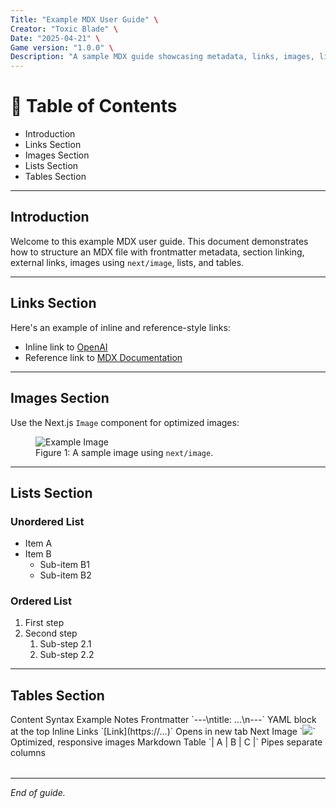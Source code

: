 ```yaml
---
Title: "Example MDX User Guide" \
Creator: "Toxic Blade" \
Date: "2025-04-21" \
Game version: "1.0.0" \
Description: "A sample MDX guide showcasing metadata, links, images, lists, and tables."
---
```



# 📑 Table of Contents

- Introduction
- Links Section
- Images Section
- Lists Section
- Tables Section

---

## Introduction

Welcome to this example MDX user guide. This document demonstrates how to structure an MDX file with frontmatter metadata, section linking, external links, images using `next/image`, lists, and tables.

---

## Links Section

Here's an example of inline and reference-style links:

- Inline link to [OpenAI](https://openai.com)
- Reference link to [MDX Documentation][mdx-doc]

[mdx-doc]: https://mdxjs.com/ "MDX Official Docs"

---

## Images Section

Use the Next.js `Image` component for optimized images:

<figure>
  <Image
    src="/placeholder.jpeg"
    alt="Example Image"
    width={800}
    height={450}
  />
  <figcaption>Figure 1: A sample image using <code>next/image</code>.</figcaption>
</figure>

---

## Lists Section

### Unordered List

- Item A
- Item B
  - Sub-item B1
  - Sub-item B2

### Ordered List

1. First step
2. Second step
   1. Sub-step 2.1
   2. Sub-step 2.2

---

## Tables Section

<Table>
  <TableHeader>
    <TableRow>
      <TableHead>Content</TableHead>
      <TableHead>Syntax Example</TableHead>
      <TableHead>Notes</TableHead>
    </TableRow>
  </TableHeader>
  <TableBody>
    <TableRow>
      <TableCell>Frontmatter</TableCell>
      <TableCell>`---\ntitle: ...\n---`</TableCell>
      <TableCell>YAML block at the top</TableCell>
    </TableRow>
    <TableRow>
      <TableCell>Inline Links</TableCell>
      <TableCell>`[Link](https://...)`</TableCell>
      <TableCell>Opens in new tab</TableCell>
    </TableRow>
    <TableRow>
      <TableCell>Next Image</TableCell>
      <TableCell>`<Image src="/placeholder.jpeg" />`</TableCell>
      <TableCell>Optimized, responsive images</TableCell>
    </TableRow>
    <TableRow>
      <TableCell>Markdown Table</TableCell>
      <TableCell>`| A | B | C |`</TableCell>
      <TableCell>Pipes separate columns</TableCell>
    </TableRow>
  </TableBody>
</Table>

---

*End of guide.*